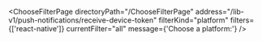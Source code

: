 

<ChooseFilterPage
  directoryPath="/ChooseFilterPage"
  address="/lib-v1/push-notifications/receive-device-token"
  filterKind="platform"
  filters={['react-native']}
  currentFilter="all"
  message={'Choose a platform:'}
/>
